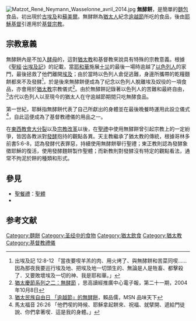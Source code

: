 [[File:Matzot_René_Neymann_Wasselonne_avril_2014.jpg|thumb]]
'''無酵餅'''，是簡單的[[麵包|麵包]]食品，初出現於[[古埃及|古埃及]]和[[蘇美爾|蘇美爾]]。無酵餅為[[猶太人|猶太人]]紀念[[逾越節|逾越節]]所吃的食品，後由[[耶穌基督|耶穌基督]]引進用於[[基督宗教|基督宗教]]。

== 宗教意義 ==
無酵餅內是不加入[[酵母|酵母]]的，這對[[猶太教|猶太教]]和基督教來說具有特殊的宗教意義。根據《[[聖經|聖經]]·[[出埃及記|出埃及記]]》的記載，當[[耶和華|耶和華]]施展[[十災|十災]]的最後一場時逾越了[[以色列人|以色列人]]的家門，最後拯救了他們離開[[埃及|埃及]]；由於當時以色列人倉促逃難，身邊所攜帶的乾糧麵餅都來不及發酵<ref>出埃及記 12:8-12 「當夜要喫羊羔的肉、用火烤了、與無酵餅和苦菜同喫……因為那夜我要巡行埃及地、把埃及地一切頭生的、無論是人是牲畜、都擊殺了．又要敗壞埃及一切的神、我是耶和華。」</ref>，於是後來無酵餅便成為了纪念以色列人脫離埃及奴役的一項食品，亦會用於[[猶太教|猶太教]]宗教儀式<ref>[http://epaper.ccreadbible.org/epaper/page_50/21/21-02.htm 猶太慶節系列之二：無酵節] {{Wayback|url=http://epaper.ccreadbible.org/epaper/page_50/21/21-02.htm |date=20100930141732 }}，思高讀經推廣中心電子報，第二十一期，2004年10月8日</ref>。由於無酵餅記錄著以色列人的苦難和最終自由，<ref>[http://kitchens.msn.com.tw/world/world-content.aspx?MessageNo=1910 猶太民族自由日 「逾越節」的無酵餅]{{dead link|date=2018年3月 |bot=InternetArchiveBot |fix-attempted=yes }}，賴品儒，MSN 品味天下</ref>古代以色列人以至現今的猶太人在守逾越節期間只吃無酵食品。

第一世紀，耶穌指無酵餅代表了自己所獻出的身體並在最後晚餐時運用此設立儀式<ref>馬太福音 26:26 「他們喫的時候、耶穌拿起餅來、祝福、就擘開、遞給門徒說、你們拿著喫．這是我的身體。」</ref>，自此這便成為了基督教禮儀的用品之一。

在[[東西教會大分裂|東西教會大分裂]]以及[[宗教改革|宗教改革]]以後，在[[聖禮|聖禮]]中使用無酵餅曾引起宗教上的一定紛爭，皆因各教派對[[發酵|發酵]]抱持的觀點各異。天主教繼承了猶太教的傳統，根據哥林多前書5:6-8，認為發酵代表罪惡，持續使用無酵餅舉行聖禮；東正教則認為發酵象徵耶穌的復活，使用發酵麵餅製作聖體；而新教則對發酵沒有特定的觀點看法，通常不拘泥於餅的種類和形式。

==參見==
*[[聖餐禮|聖餐禮]]：[[聖體|聖體]]
*{{link-en|挪威無酵餅|flatbrød}}

==参考文献==
<div class="references-small">
<references />
</div>

{{Authority control}}
{{religion-stub}}

[[Category:麵餅|Category:麵餅]]
[[Category:圣经中的食物|Category:圣经中的食物]]
[[Category:猶太飲食|Category:猶太飲食]]
[[Category:猶太教|Category:猶太教]]
[[Category:基督教禮儀|Category:基督教禮儀]]